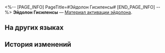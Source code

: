<%-- [PAGE_INFO]
PageTitle=#Эйдолон Гисиленсы#
[END_PAGE_INFO] --%>
{{Предмет Инфобокс
|id          = 11410
|Изображение = Предмет Эйдолон Гисиленсы.png
|Тип         = Материал активации эйдолона
|Инвентарь   = 
|Редкость    = 5
|Эффект      = 
|Описание    = Материал для повышения уровня Эйдолона Гисиленсы.
}}
'''Эйдолон Гисиленсы''' — [[Материал активации эйдолона]].

==На других языках==
{{На других языках
|en   = Hysilens's Eidolon
|zhs  = 【海瑟音】的星魂
|zht  = 【海瑟音】的星魂
|ja   = 「セイレンス」の星魂
|ko   = [히실렌스]의 성혼
|es   = Eidolon de Hysilens
|fr   = Eidolon de Hysilens
|ru   = Эйдолон Гисиленсы
|th   = Eidolon ของ Hysilens
|vi   = Tinh Hồn Của Hysilens
|de   = Hysilens’ Eidolon
|id   = Hysilens's Eidolon
|pt   = Eidolon de Hysilens
}}

==История изменений==
{{История изменений|3.5}}